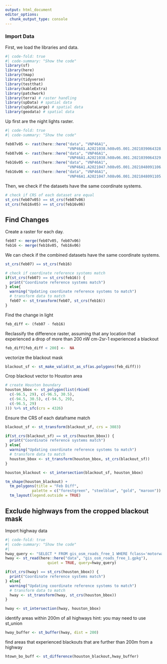 ```yaml
---
output: html_document
editor_options: 
  chunk_output_type: console
---
```


### Import Data

First, we load the libraries and data.

```r
#| code-fold: true
#| code-summary: "Show the code"
library(sf)
library(here)
library(tmap)
library(tidyverse)
library(testthat)
library(kableExtra)
library(patchwork)
library(terra) # raster handling
library(spData) # spatial data
library(spDataLarge) # spatial data
library(geodata) # spatial data
```

Up first are the night lights raster.

```r
#| code-fold: true
#| code-summary: "Show the code"

feb07v05 <- rast(here::here("data", "VNP46A1",
                            "VNP46A1.A2021038.h08v05.001.2021039064328.tif"))
feb07v06 <- rast(here::here("data", "VNP46A1",
                            "VNP46A1.A2021038.h08v06.001.2021039064329.tif"))
feb16v05 <- rast(here::here("data", "VNP46A1",
                            "VNP46A1.A2021047.h08v05.001.2021048091106.tif"))
feb16v06 <- rast(here::here("data", "VNP46A1",
                            "VNP46A1.A2021047.h08v06.001.2021048091105.tif"))
```

Then, we check if the datasets have the same coordinate systems.

```r
# check if CRS of each dataset are equal
st_crs(feb07v05) == st_crs(feb07v06)
st_crs(feb16v05) == st_crs(feb16v06)
```

## Find Changes

Create a raster for each day.

```r
feb07 <- merge(feb07v05, feb07v06)
feb16 <- merge(feb16v05, feb16v06)
```

We can check if the combined datasets have the same coordinate systems.

```r
st_crs(feb07) == st_crs(feb16)
```

```r
# check if coordinate reference systems match
if(st_crs(feb07) == st_crs(feb16)) {
  print("Coordinate reference systems match")
} else{
  warning("Updating coordinate reference systems to match")
  # transform data to match
  feb07 <- st_transform(feb07, st_crs(feb16))
}
```

Find the change in light

```r
feb_diff <- (feb07 - feb16)
```

Reclassify the difference raster, assuming that any location that experienced a drop of more than 200 nW cm-2sr-1 experienced a blackout

```r
feb_diff[feb_diff < 200] <-  NA
```

vectorize the blackout mask

```r
blackout_sf <- st_make_valid(st_as_sf(as.polygons(feb_diff)))
```

Crop blackout vector to Houston area

```r
# create Houston boundary
houston_bbox <- st_polygon(list(rbind(
  c(-96.5, 29), c(-96.5, 30.5),
  c(-94.5, 30.5), c(-94.5, 29),
  c(-96.5, 29)
))) %>% st_sfc(crs = 4326)
```

Ensure the CRS of each dataframe match

```r
blackout_sf <- st_transform(blackout_sf, crs = 3083)

if(st_crs(blackout_sf) == st_crs(houston_bbox)) {
  print("Coordinate reference systems match")
} else{
  warning("Updating coordinate reference systems to match")
  # transform data to match
  houston_bbox <- st_transform(houston_bbox, st_crs(blackout_sf))
}
```

```r
houston_blackout <- st_intersection(blackout_sf, houston_bbox)
```

```r
tm_shape(houston_blackout) +
  tm_polygons(title = "Feb Diff",
            palette = c("forestgreen", "steelblue", "gold", "maroon")) +
  tm_layout(legend.outside = TRUE)
```


## Exclude highways from the cropped blackout mask

Import highway data

```r
#| code-fold: true
#| code-summary: "Show the code"
#| 
hway_query <- "SELECT * FROM gis_osm_roads_free_1 WHERE fclass='motorway'"
hway <- st_read(here::here("data", "gis_osm_roads_free_1.gpkg"),
                   quiet = TRUE, query=hway_query)
```

```r
if(st_crs(hway) == st_crs(houston_bbox)) {
  print("Coordinate reference systems match")
} else{
  warning("Updating coordinate reference systems to match")
  # transform data to match
  hway <- st_transform(hway, st_crs(houston_bbox))
}
```

```r
hway <- st_intersection(hway, houston_bbox)
```


identify areas within 200m of all highways
hint: you may need to use st_union

```r
hway_buffer <- st_buffer(hway, dist = 200)
```


find areas that experienced blackouts that are further than 200m from a highway

```r
htown_bo_buff <- st_difference(houston_blackout,hway_buffer)
```

